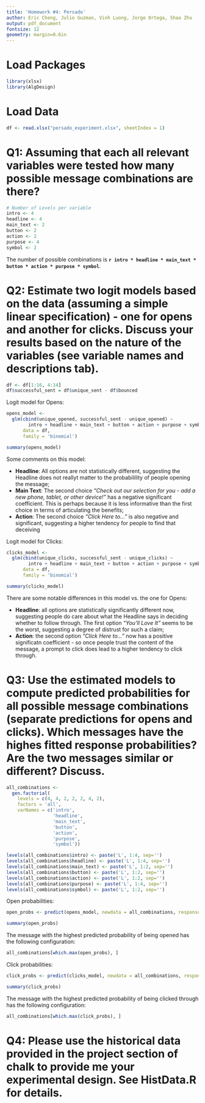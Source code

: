 ```yaml
---
title: 'Homework #4: Persado'
author: Eric Cheng, Julio Guzman, Vinh Luong, Jorge Ortega, Shao Zhu
output: pdf_document
fontsize: 12
geometry: margin=0.6in
---
```



# Load Packages

```r
library(xlsx)
library(AlgDesign)
```


# Load Data

```r
df <- read.xlsx("persado_experiment.xlsx", sheetIndex = 1)
```


# Q1: Assuming that each all relevant variables were tested how many possible message combinations are there?

```r
# Number of Levels per variable
intro <- 4
headline <- 4
main_text <- 2
button <- 2
action <- 2
purpose <- 4
symbol <- 2
```

The number of possible combinations is __`r intro * headline * main_text * button * action * purpose * symbol`__.


# Q2: Estimate two logit models based on the data (assuming a simple linear specification) - one for opens and another for clicks. Discuss your results based on the nature of the variables (see variable names and descriptions tab).

```r
df <- df[1:16, 4:14]
df$successful_sent = df$unique_sent - df$bounced
```

Logit model for Opens:

```r
opens_model <-
  glm(cbind(unique_opened, successful_sent - unique_opened) ~ 
        intro + headline + main_text + button + action + purpose + symbol,
      data = df,
      family = 'binomial')

summary(opens_model)
```

Some comments on this model:

- __Headline__: All options are not statistically different, suggesting the Headline does not reallyt matter to the probabilility of people opening the message;
- __Main Text__: The second choice _"Check out our selection for you - add a new phone, tablet, or other device!"_ has a negative significant coefficient. This is perhaps because it is less informative than the first choice in terms of articulating the benefits;
- __Action__: The second choice _"Click Here to..."_ is also negative and significant, suggesting a higher tendency for people to find that deceiving


Logit model for Clicks:

```r
clicks_model <-
  glm(cbind(unique_clicks, successful_sent - unique_clicks) ~
        intro + headline + main_text + button + action + purpose + symbol,
      data = df,
      family = 'binomial')

summary(clicks_model)
```

There are some notable differences in this model vs. the one for Opens:

- __Headline__: all options are statistically significantly different now, suggesting people do care about what the Headline says in deciding whether to follow through. The first option _"You'll Love It"_ seems to be the worst, suggesting a degree of distrust for such a claim;
- __Action__: the second option _"Click Here to..."_ now has a positive significatn coefficient - so once people trust the content of the message, a prompt to click does lead to a higher tendency to click through.


# Q3: Use the estimated models to compute predicted probabilities for all possible message combinations (separate predictions for opens and clicks). Which messages have the highes fitted response probabilities? Are the two messages similar or different? Discuss.

```r
all_combinations <-
  gen.factorial(
    levels = c(4, 4, 2, 2, 2, 4, 2),
    factors = 'all',
    varNames = c('intro',
                 'headline',
                 'main_text',
                 'button',
                 'action',
                 'purpose',
                 'symbol'))

levels(all_combinations$intro) <- paste('L', 1:4, sep='')
levels(all_combinations$headline) <- paste('L', 1:4, sep='')
levels(all_combinations$main_text) <- paste('L', 1:2, sep='')
levels(all_combinations$button) <- paste('L', 1:2, sep='')
levels(all_combinations$action) <- paste('L', 1:2, sep='')
levels(all_combinations$purpose) <- paste('L', 1:4, sep='')
levels(all_combinations$symbol) <- paste('L', 1:2, sep='')
```

Open probabilities:

```r
open_probs <- predict(opens_model, newdata = all_combinations, response='prob')

summary(open_probs)
```

The message with the highest predicted probability of being opened has the following configuration:

```r
all_combinations[which.max(open_probs), ]
```

Click probabilities:

```r
click_probs <- predict(clicks_model, newdata = all_combinations, response = 'prob')

summary(click_probs)
```

The message with the highest predicted probability of being clicked through has the following configuration:

```r
all_combinations[which.max(click_probs), ]
```


# Q4: Please use the historical data provided in the project section of chalk to provide me your experimental design. See HistData.R for details.


